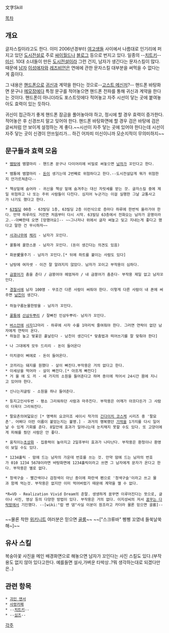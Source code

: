 文字Skill

[[목차]]
== 개요 ==
글자스킬이라고도 한다. 이미 2006년경부터 [[여고생]]들 사이에서 나름대로 인기리에 퍼지고 있던 [[도시전설]]로 주로 [[싸이월드]]나 [[블로그]] 등으로 번지고 있다. 일종의 --[[치트키]]--[[미신]].
10대 소녀들이 만든 [[도시전설]]이라 그런 건지, 남자가 생긴다는 문자스킬이 많다. 때문에 [[남자]] [[이성애자]]와 [[레즈비언]]은 연애에 관한 문자스킬 대부분을 써먹을 수 없다는 게 흠이다.

그 내용은 [[핸드폰]]으로 [[귀신]]과 계약을 한다는 것으로--[[고스트 메신저]]?-- 핸드폰 바탕화면 문구나 [[메모장]]에다 특정 문구를 적어놓으면 핸드폰 전파를 통해 귀신과 계약을 한다는 것이다. 핸드폰이 아니더라도 포스트잇에다 적어놓고 자주 시선이 닿는 곳에 붙여놓아도 효력이 있는 듯하다.

귀신이 접근하기 좋게 핸드폰 잠금을 풀어놓아야 하고, 정시에 할 경우 효력이 증가한다. 적어놓은 후 신경쓰지 말고 잊어야 한다. 핸드폰 바탕화면에 할 경우 검은 바탕에 검은 글씨처럼 안 보이게 설정하는 게 좋다.~~시선이 자주 닿는 곳에 있어야 한다는데 시선이 자주 닿는 곳이 신경이 안쓰일리가... 하긴 어차피 미신이니까 모순지적이 무의미하지~~

== 문구들과 효력 모음 ==
 * [[뱀]]탕에 뱀열마리 - 핸드폰 문구나 다이어리에 비밀로 써놓으면 [[남자]]가 꼬인다고 한다.

 * 뱀통에 뱀열마리 - [[돈]]이 생기는데 2번째로 위험하다고 한다.--도시전설답게 뭐가 위험한지 안가르쳐준다--

 * 책상밑에 숨어라 - 귀신을 책상 밑에 숨겨주는 대신 자릿세를 받는 것. 글자스킬 중에 제일 위험하고 나 또는 주위 사람들이 다친다. 심지어 누군가는 이걸 실행한 그날 교통사고가 나기도 했다고 한다.

 * [[63빌딩]] 00층 - 63빌딩 1층, 63빌딩 2층 이런식으로 층마다 하루에 한번씩 올라가야 한다. 만약 하루라도 거르면 처음부터 다시 시작. 63빌딩 63층에서 전화오는 남자가 운명이라고.--아빠한테 오면 [망했어요]-- ~~그나저나 위에서 글자 써놓고 잊고 지내는게 좋다고 했다고 말한 건 무시하자~~

 * [[사과]]나무에 [[체리]] - 남자가 꼬인다.

 * 꿀통에 꿀한스푼 - 남자가 꼬인다. (돈이 생긴다는 의견도 있음)

 * 화분愛물주기 - 남자가 꼬인다.[* 뒤에 하트를 붙이는 사람도 있다]

 * 남탕에 여자셋 - 이건 잘 알려지지 않았다. 남자가 꼬이고 부작용이 심하다.

 * [[금붕어]]가 춤을 춘다 / 금붕어야 헤엄쳐라 / 내 금붕어가 춤춘다- 부작용 제일 없고 남자꼬인다.

 * [[경찰서]]에 남자 100명 - 무조건 다른 사람이 써줘야 한다. 이렇게 다른 사람이 내 폰에 써주면 [[남친]]이 생긴다.
 
 * 하늘구름눈물한방울 - 남자가 꼬인다.

 * [[꿀]]통에 [[산삼]]두뿌리 / 잘빠진 인삼두뿌리- 남자가 꼬인다.

 * [[버스]]안에 [[사자]]12마리 - 하루에 사자 수를 1마리씩 줄여줘야 한다. 그러면 연락이 없던 남자에게 연락이 온다.
 * 하늘은 높고 벚꽃은 흩날린다 - 남친이 생긴다[* 맞춤법과 띄어쓰기를 잘 맞춰야 한다]

 * 나 그대에게 모두 드리리 - 돈이 들어온다

 * 미치광이 삐에로 - 돈이 들어온다.

 * 코끼리는 돼지를 원했다 - 살이 빠진다.부작용은 거의 없다고 한다.
 * 이세상을 먹어라 - 살이 빠진다.[* 아프게 빠진다]
 * 거 울 에 도 끼 - 세 가지의 소원을 들어준다고 하며 종이에 적어서 24시간 몸에 지니고 있어야 한다.


 * 신나는저글링 - 소원을 하나 들어준다.

 * 등지고인사두번 - 평소 그리워하던 사람과 마주친다. 부작용은 어깨가 아프다든가 그 사람이 더욱더 그리워진다.

 * 팔묘촌의여덟묘신 [* 명백히 요코미조 세이시 작가의 [[긴다이치 코스케]] 시리즈 중 '팔묘촌'. 어쩌다 이런 이름이 붙었는지는 불명.] - 과거의 행복했던 [[기억]]을 1가지를 다시 일어날 수 있게 기회를 준다. 8일안에 효과가 일어나는데 눈치채지 못할 수도 있다. 또 고양이에게 피해를 줬던 사람은 안 좋다.

 * 움직이는[[초상화]] - 집중력이 높아지고 2일후부터 효과가 나타난다. 부작용은 환청이나 환영이 보일 수도 있다.

 * 1234홀릭 - 맘에 드는 남자의 가운데 번호를 쓰는 것. 만약 맘에 드는 남자의 번호가 010 1234 5678이라면 바탕화면에 1234홀릭이라고 쓰면 그 남자에게 문자가 온다고 한다. 부작용은 별로 없다.

 * 청색구슬 - 빨간색이나 검정색이 아닌 종이에 파란색 펜으로 '청색구슬'이라고 쓰고 물과 함께 먹는것. 부작용은 없지만 이미 먹어버렸기 때문에 계약을 깰 수 없다.
 
 *R=VD - Realization Vivid Dream의 준말. 생생하게 꿈꾸면 이루어진다는 뜻으로, 글이나 사진, 영상 등의 다양한 방법이 있다. 부작용은 거의 없다. 이지성씨의 저서 [[꿈꾸는 다락방]]에서 기인했다. --[wiki:"랍 밴 댐"사실 이분이 원조라고 카더라 물론 믿으면 골룸]-- 

~~물론 착한 [[위키니트]] 여러분은 믿으면 [[골룸]]~~
~~["스크류바" 삥삥 꼬였네 들쑥날쑥해~]~~

== 유사 스킬 ==
복숭아꽃 사진을 메인 배경화면으로 해놓으면 남자가 꼬인다는 사진 스킬도 있다.(부작용도 없지 않아 있다고한다. 예를들면 설사,가벼운 타박상..?뭐 생각하는대로 되겠다만은..)
== 관련 항목 ==
 * [[괴인 앤서]]
 * [[사령카페]]
 * --[[치트키]]--
 * --[[심즈]]--

[[각주]]
